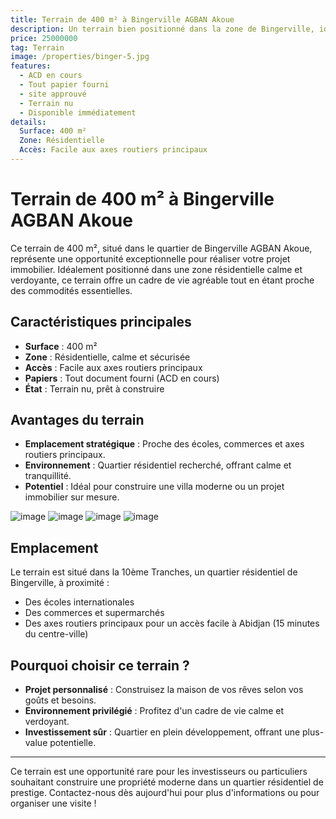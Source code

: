 ```yaml
---
title: Terrain de 400 m² à Bingerville AGBAN Akoue
description: Un terrain bien positionné dans la zone de Bingerville, idéal pour votre projet immobilier.  
price: 25000000 
tag: Terrain  
image: /properties/binger-5.jpg  
features:  
  - ACD en cours  
  - Tout papier fourni
  - site approuvé
  - Terrain nu  
  - Disponible immédiatement  
details:  
  Surface: 400 m²  
  Zone: Résidentielle  
  Accès: Facile aux axes routiers principaux  
---
```


# Terrain de 400 m² à Bingerville AGBAN Akoue  

Ce terrain de 400 m², situé dans le quartier de Bingerville AGBAN Akoue, représente une opportunité exceptionnelle pour réaliser votre projet immobilier. Idéalement positionné dans une zone résidentielle calme et verdoyante, ce terrain offre un cadre de vie agréable tout en étant proche des commodités essentielles.  

## Caractéristiques principales  

- **Surface** : 400 m²  
- **Zone** : Résidentielle, calme et sécurisée  
- **Accès** : Facile aux axes routiers principaux  
- **Papiers** : Tout document fourni (ACD en cours)  
- **État** : Terrain nu, prêt à construire  

## Avantages du terrain  

- **Emplacement stratégique** : Proche des écoles, commerces et axes routiers principaux.  
- **Environnement** : Quartier résidentiel recherché, offrant calme et tranquillité.  
- **Potentiel** : Idéal pour construire une villa moderne ou un projet immobilier sur mesure.  

<div className="flex bg-red-400 gap-4 flex-wrap">  
  <img src="/properties/binger-1.jpg" alt="image" className="w-5/12 h-80 aspect-video" />  
  <img src="/properties/binger-2.jpg" alt="image" className="w-5/12 h-80 aspect-video" />  
  <img src="/properties/binger-3.jpg" alt="image" className="w-5/12 h-80 aspect-video" /> 
  <img src="/properties/binger-4.jpg" alt="image" className="w-5/12 h-80 aspect-video" />  
</div>  

## Emplacement  

Le terrain est situé dans la 10ème Tranches, un quartier résidentiel de Bingerville, à proximité :  

- Des écoles internationales  
- Des commerces et supermarchés  
- Des axes routiers principaux pour un accès facile à Abidjan (15 minutes du centre-ville)  

## Pourquoi choisir ce terrain ?  

- **Projet personnalisé** : Construisez la maison de vos rêves selon vos goûts et besoins.  
- **Environnement privilégié** : Profitez d'un cadre de vie calme et verdoyant.  
- **Investissement sûr** : Quartier en plein développement, offrant une plus-value potentielle.  

---

Ce terrain est une opportunité rare pour les investisseurs ou particuliers souhaitant construire une propriété moderne dans un quartier résidentiel de prestige. Contactez-nous dès aujourd'hui pour plus d'informations ou pour organiser une visite !  